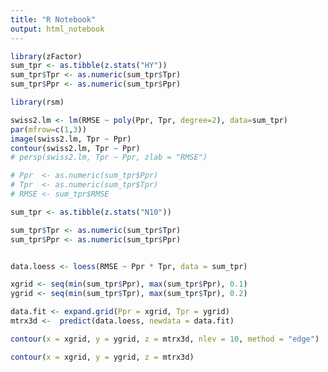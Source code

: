```yaml
---
title: "R Notebook"
output: html_notebook
---
```



```r
library(zFactor)
sum_tpr <- as.tibble(z.stats("HY"))
sum_tpr$Tpr <- as.numeric(sum_tpr$Tpr)
sum_tpr$Ppr <- as.numeric(sum_tpr$Ppr)

library(rsm)

swiss2.lm <- lm(RMSE ~ poly(Ppr, Tpr, degree=2), data=sum_tpr)
par(mfrow=c(1,3))
image(swiss2.lm, Tpr ~ Ppr)
contour(swiss2.lm, Tpr ~ Ppr)
# persp(swiss2.lm, Tpr ~ Ppr, zlab = "RMSE")
```




```r
# Ppr  <- as.numeric(sum_tpr$Ppr)
# Tpr  <- as.numeric(sum_tpr$Tpr)
# RMSE <- sum_tpr$RMSE

sum_tpr <- as.tibble(z.stats("N10"))

sum_tpr$Tpr <- as.numeric(sum_tpr$Tpr)
sum_tpr$Ppr <- as.numeric(sum_tpr$Ppr)


data.loess <- loess(RMSE ~ Ppr * Tpr, data = sum_tpr)

xgrid <- seq(min(sum_tpr$Ppr), max(sum_tpr$Ppr), 0.1)
ygrid <- seq(min(sum_tpr$Tpr), max(sum_tpr$Tpr), 0.2)

data.fit <- expand.grid(Ppr = xgrid, Tpr = ygrid)
mtrx3d <-  predict(data.loess, newdata = data.fit)

contour(x = xgrid, y = ygrid, z = mtrx3d, nlev = 10, method = "edge")
```

```r
contour(x = xgrid, y = ygrid, z = mtrx3d)
```